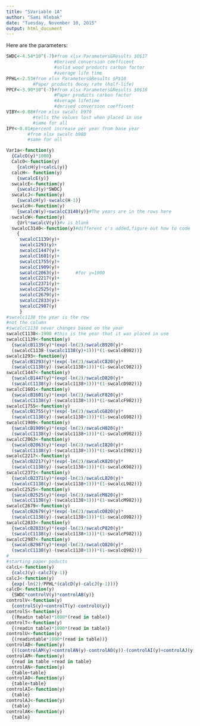 ```yaml
---
title: "SVariable 1A"
author: "Sami Hlebak"
date: "Tuesday, November 10, 2015"
output: html_document
---
```


Here are the parameters:
```r
SWDC<-4.54*10^(-7)#from xlsx Parameters&Results $O$17
                  #Derived conversion coefficent
                  #solid wood products carbon factor
                  #average life time
PPHL<-2.53#from xlsx Parameters&Results $P$10
          #Paper products decay rate (half-life)
PPCF<-3.90*10^(-7)#from xlsx Parameters&Results $0$18
                  #Paper products carbon factor
                  #Average lifetime
                  #derived conversion coefficent
VIBY<-0.08#from xlsx swcalc b979
          #tells the values lost when placed in use
          #same for all
IPY<-0.01#percent increase per year from base year
        #from xlsx swcalc b980
        #same for all

```


```r
Var1a<-function(y)
  {CalcO(y)*1000}
  CalcO<-function(y)
    {calcH(y)+calcL(y)}
  calcH<- function(y)
    {swcalcE(y)}
  swcalcE<-function(y)
    {swcalcJ(y)*SWDC}
  swcalcJ<-function(y)
    {swcalcH(y)-swcalc(H-1)}
  swcalcH<-function(y)
    {swcalcW(y)+swcalcC3140(y)}#The years are in the rows here
  swcalcW<-function(y)
    {Url*swcalcV(y)}#v is blank
  swcalcC3140<-function(y)#different c's added,figure out how to code
    {
     swcalcC1139(y)+
     swcalc1293(y)+
     swcalcC1447(y)+
     swcalcC1601(y)+
     swcalcC1755(y)+
     swcalcC1909(y)+
     swcalcC2063(y)+      #for y=1900
     swcalcC2217(y)+
     swcalcC2371(y)+
     swcalcC2525(y)+
     swcalcC2679(y)+
     swcalcC2833(y)+
     swcalcC2987(y)
     } 
#swcalc1138 the year is the row 
#not the column
#swcalcC1138 never changes based on the year
swcalcC1138<-1900 #this is the year that it was placed in use
swcalcC1139<-function(y)
  {swcalcB1139(y)*(exp(-ln(2)/swcalcB920(y)*
  (swcalcC1138-(swcalc1138(y)+1)))*(1-swcalcB982))}
swcalc1293<-function(y)
  {swcalcB1293(y)*(exp(-ln(2)/swcalcC820(y)*
  (swcalcC1138(y)-(swcalc1138+1)))*(1-swcalcC982))}
swcalcC1447<-function(y)
  {swcalcB1447(y)*(exp(-ln(2)/swcalcD820(y)*
  (swcalcC1138(y)-(swcalc1138+1)))*(1-swcalcD982))}         
swcalcC1601<-function(y)
  {swcalcB1601(y)*(exp(-ln(2)/swcalcF820(y)*
  (swcalcC1138(y)-(swcalc1138+1)))*(1-swcalcF982))}
swcalcC1755<-function(y)
  {swcalcB1755(y)*(exp(-ln(2)/swcalcG820(y)*
  (swcalcC1138(y)-(swcalc1138+1)))*(1-swcalcG982))}
swcalcC1909<-function(y)
  {swcalcB1909(y)*(exp(-ln(2)/swcalcH820(y)*
  (swcalcC1138(y)-(swcalc1138+1)))*(1-swcalcH982))}
swcalcC2063<-function(y)
  {swcalcB2063(y)*(exp(-ln(2)/swcalcI820(y)*
  (swcalcC1138(y)-(swcalc1138+1)))*(1-swcalcI982))}
swcalcC2217<-function(y)
  {swcalcB2217(y)*(exp(-ln(2)/swcalcK820(y)*
  (swcalcC1138(y)-(swcalc1138+1)))*(1-swcalcK982))}
swcalcC2371<-function(y)
  {swcalcB2371(y)*(exp(-ln(2)/swcalcL820(y)*
  (swcalcC1138(y)-(swcalc1138+1)))*(1-swcalcL982))}
swcalcC2525<-function(y)
  {swcalcB2525(y)*(exp(-ln(2)/swcalcM820(y)*
  (swcalcC1138(y)-(swcalc1138+1)))*(1-swcalcM982))}
swcalcC2679<-function(y)
  {swcalcB2679(y)*(exp(-ln(2)/swcalcO820(y)*
  (swcalcC1138(y)-(swcalc1138+1)))*(1-swcalcO982))}
swcalcC2833<-function(y)
  {swcalcB2833(y)*(exp(-ln(2)/swcalcP820(y)*
  (swcalcC1138(y)-(swcalc1138+1)))*(1-swcalcP982))}
swcalcC2987<-function(y)
  {swcalcB2987(y)*(exp(-ln(2)/swcalcQ820(y)*
  (swcalcC1138(y)-(swcalc1138+1)))*(1-swcalcQ982))}
#____________________________________________________
#starting paper poducts
calcL<-function(y)
  {calcJ(y)-calcJ(y-1)}
calcJ<-function(y)
  {exp(-ln(2)/PPHL*(calcD(y)-calcJ(y-1)))}
calcD<-function(y)
  {SWDC*controlV(y)*controlAB(y)}
controlV<-function(y)
  {controlS(y)+controlT(y)-controlU(y)}
controlS<-function(y)
  {(Readin table)*1000*(read in table)}
controlT<-function(y)
  {(readin table)*1000*(read in table)}
controlU<-function(y)
  {(readintable*1000*(read in table))}
controlAB<-function(y)
  {((controlAM(y)+controlAN(y)-controlAO(y))-(controlAI(y)+controlAJ(y)-controlAK(y)))/(controlAM(y)+controlAN(y)-controlAO(y))}
controlAM<-function(y)
  {read in table +read in table}
controlAN<-function(y)
  {table+table}
controlAO<-function(y)
  {table+table}
controlAI<-function(y)
  {table}
controlAJ<-function(y)
  {table}
controlAK<-function(y)
  {table}
  
```

```r

```














